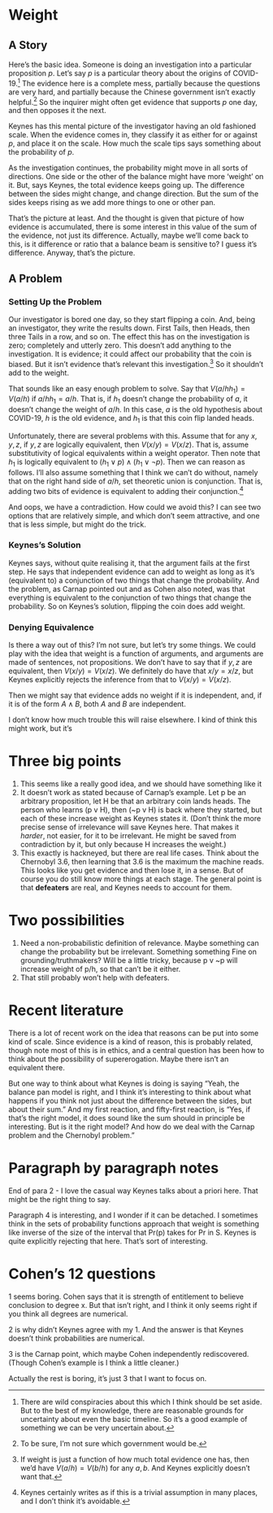 # Weight

## A Story

Here's the basic idea. Someone is doing an investigation into a particular proposition _p_. Let's say _p_ is a particular theory about the origins of COVID-19.^[There are wild conspiracies about this which I think should be set aside. But to the best of my knowledge, there are reasonable grounds for uncertainty about even the basic timeline. So it's a good example of something we can be very uncertain about.] The evidence here is a complete mess, partially because the questions are very hard, and partially because the Chinese government isn't exactly helpful.^[To be sure, I'm not sure which government would be.] So the inquirer might often get evidence that supports _p_ one day, and then opposes it the next.

Keynes has this mental picture of the investigator having an old fashioned scale. When the evidence comes in, they classify it as either for or against _p_, and place it on the scale. How much the scale tips says something about the probability of _p_.

As the investigation continues, the probability might move in all sorts of directions. One side or the other of the balance might have more 'weight' on it. But, says Keynes, the total evidence keeps going up. The difference between the sides might change, and change direction. But the sum of the sides keeps rising as we add more things to one or other pan.

That's the picture at least. And the thought is given that picture of how evidence is accumulated, there is some interest in this value of the sum of the evidence, not just its difference. Actually, maybe we'll come back to this, is it difference or ratio that a balance beam is sensitive to? I guess it's difference. Anyway, that's the picture.

## A Problem

### Setting Up the Problem

Our investigator is bored one day, so they start flipping a coin. And, being an investigator, they write the results down. First Tails, then Heads, then three Tails in a row, and so on. The effect this has on the investigation is zero; completely and utterly zero. This doesn't add anything to the investigation. It is evidence; it could affect our probability that the coin is biased. But it isn't evidence that's relevant this investigation.^[If weight is just a function of how much total evidence one has, then we'd have $V(a/h) = V(b/h)$ for any $a, b$. And Keynes explicitly doesn't want that.] So it shouldn't add to the weight.

That sounds like an easy enough problem to solve. Say that $V(a/hh_1) = V(a/h)$ if $a/hh_1 = a/h$. That is, if $h_1$ doesn't change the probability of $a$, it doesn't change the weight of $a/h$. In this case, $a$ is the old hypothesis about COVID-19, $h$ is the old evidence, and $h_1$ is that this coin flip landed heads.

Unfortunately, there are several problems with this. Assume that for any $x, y, z$, if $y, z$ are logically equivalent, then $V(x/y) = V(x/z)$. That is, assume substitutivity of logical equivalents within a weight operator. Then note that $h_1$ is logically equivalent to $(h_1 \vee p) \wedge (h_1 \vee \neg p)$. Then we can reason as follows. I'll also assume something that I think we can't do without, namely that on the right hand side of $a/h$, set theoretic union is conjunction. That is, adding two bits of evidence is equivalent to adding their conjunction.^[Keynes certainly writes as if this is a trivial assumption in many places, and I don't think it's avoidable.] 

\begin{align*}
V(a/h) &= V(a/hh_1) \\
   &= V(a/h \wedge ((h_1 \vee p) \wedge (h_1 \vee \neg p)) \\
   &= V(a/h \cup \{h_1 \vee p\} \cup \{h_1 \vee \neg p\}) \\
   &> V(a/h \cup \{h_1 \vee p\}) \\
   &> V(a/h)
\end{align*}

And oops, we have a contradiction. How could we avoid this? I can see two options that are relatively simple, and which don't seem attractive, and one that is less simple, but might do the trick.

### Keynes's Solution

Keynes says, without quite realising it, that the argument fails at the first step. He says that independent evidence can add to weight as long as it's (equivalent to) a conjunction of two things that change the probability. And the problem, as Carnap pointed out and as Cohen also noted, was that everything is equivalent to the conjunction of two things that change the probability. So on Keynes's solution, flipping the coin does add weight.

### Denying Equivalence

Is there a way out of this? I'm not sure, but let's try some things. We could play with the idea that weight is a function of arguments, and arguments are made of sentences, not propositions. We don't have to say that if $y, z$ are equivalent, then $V(x/y) = V(x/z)$. We definitely do have that $x/y = x/z$, but Keynes explicitly rejects the inference from that to $V(x/y) = V(x/z)$.

Then we might say that evidence adds no weight if it is independent, and, if it is of the form $A \wedge B$, both $A$ and $B$ are independent.

I don't know how much trouble this will raise elsewhere. I kind of think this might work, but it's


# Three big points

1. This seems like a really good idea, and we should have something like it
2. It doesn't work as stated because of Carnap's example. Let p be an arbitrary proposition, let H be that an arbitrary coin lands heads. The person who learns (p v H), then (~p v H) is back where they started, but each of these increase weight as Keynes states it. (Don't think the more precise sense of irrelevance will save Keynes here. That makes it *harder*, not easier, for it to be irrelevant. He might be saved from contradiction by it, but only because H increases the weight.)
3. This exactly is hackneyed, but there are real life cases. Think about the Chernobyl 3.6, then learning that 3.6 is the maximum the machine reads. This looks like you get evidence and then lose it, in a sense. But of course you do still know more things at each stage. The general point is that **defeaters** are real, and Keynes needs to account for them.

#  Two possibilities

1. Need a non-probabilistic definition of relevance. Maybe something can change the probability but be irrelevant. Something something Fine on grounding/truthmakers? Will be a little tricky, because p v ~p will increase weight of p/h, so that can't be it either.
2. That still probably won't help with defeaters.

# Recent literature

There is a lot of recent work on the idea that reasons can be put into some kind of scale. Since evidence is a kind of reason, this is probably related, though note most of this is in ethics, and a central question has been how to think about the possibility of supererogation. Maybe there isn't an equivalent there.

But one way to think about what Keynes is doing is saying "Yeah, the balance pan model is right, and I think it's interesting to think about what happens if you think not just about the difference between the sides, but about their sum." And my first reaction, and fifty-first reaction, is "Yes, if that's the right model, it does sound like the sum should in principle be interesting. But is it the right model? And how do we deal with the Carnap problem and the Chernobyl problem."

# Paragraph by paragraph notes

End of para 2 - I love the casual way Keynes talks about a priori here. That might be the right thing to say.

Paragraph 4 is interesting, and I wonder if it can be detached. I sometimes think in the sets of probability functions approach that weight is something like inverse of the size of the interval that Pr(p) takes for Pr in S. Keynes is quite explicitly rejecting that here. That's sort of interesting.

# Cohen's 12 questions

1 seems boring. Cohen says that it is strength of entitlement to believe conclusion to degree x. But that isn't right, and I think it only seems right if you think all degrees are numerical.

2 is why didn't Keynes agree with my 1. And the answer is that Keynes doesn't think probabilities are numerical.

3 is the Carnap point, which maybe Cohen independently rediscovered. (Though Cohen's example is I think a little cleaner.)

Actually the rest is boring, it's just 3 that I want to focus on.

